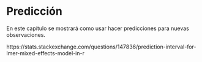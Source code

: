 # Predicción {#predict-new}

En este capítulo se mostrará como usar hacer predicciones para nuevas observaciones.

https://stats.stackexchange.com/questions/147836/prediction-interval-for-lmer-mixed-effects-model-in-r
